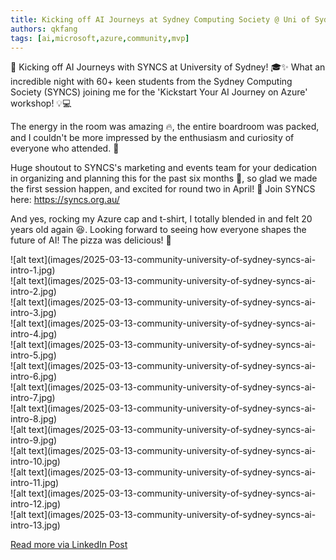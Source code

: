 ```yaml
---
title: Kicking off AI Journeys at Sydney Computing Society @ Uni of Sydney
authors: qkfang
tags: [ai,microsoft,azure,community,mvp]
---
```



🚀 Kicking off AI Journeys with SYNCS at University of Sydney! 🎓✨ What an incredible night with 60+ keen students from the Sydney Computing Society (SYNCS) joining me for the 'Kickstart Your AI Journey on Azure' workshop! 💡💻

The energy in the room was amazing 🔥, the entire boardroom was packed, and I couldn't be more impressed by the enthusiasm and curiosity of everyone who attended. 🙌

Huge shoutout to SYNCS's marketing and events team for your dedication in organizing and planning this for the past six months 👏, so glad we made the first session happen, and excited for round two in April! 🎉 Join SYNCS here: https://syncs.org.au/

And yes, rocking my Azure cap and t-shirt, I totally blended in and felt 20 years old again 😆. Looking forward to seeing how everyone shapes the future of AI! The pizza was delicious! 🍕

<div className="img-grid">
  <div className="img-item">
    ![alt text](images/2025-03-13-community-university-of-sydney-syncs-ai-intro-1.jpg)
  </div>
  <div className="img-item">
    ![alt text](images/2025-03-13-community-university-of-sydney-syncs-ai-intro-2.jpg)
  </div>
  <div className="img-item">
    ![alt text](images/2025-03-13-community-university-of-sydney-syncs-ai-intro-3.jpg)
  </div>
  <div className="img-item">
    ![alt text](images/2025-03-13-community-university-of-sydney-syncs-ai-intro-4.jpg)
  </div>
  <div className="img-item">
    ![alt text](images/2025-03-13-community-university-of-sydney-syncs-ai-intro-5.jpg)
  </div>
  <div className="img-item">
    ![alt text](images/2025-03-13-community-university-of-sydney-syncs-ai-intro-6.jpg)
  </div>
  <div className="img-item">
    ![alt text](images/2025-03-13-community-university-of-sydney-syncs-ai-intro-7.jpg)
  </div>
  <div className="img-item">
    ![alt text](images/2025-03-13-community-university-of-sydney-syncs-ai-intro-8.jpg)
  </div>
  <div className="img-item">
    ![alt text](images/2025-03-13-community-university-of-sydney-syncs-ai-intro-9.jpg)
  </div>
  <div className="img-item">
    ![alt text](images/2025-03-13-community-university-of-sydney-syncs-ai-intro-10.jpg)
  </div>
  <div className="img-item">
    ![alt text](images/2025-03-13-community-university-of-sydney-syncs-ai-intro-11.jpg)
  </div>
  <div className="img-item">
    ![alt text](images/2025-03-13-community-university-of-sydney-syncs-ai-intro-12.jpg)
  </div>
  <div className="img-item">
    ![alt text](images/2025-03-13-community-university-of-sydney-syncs-ai-intro-13.jpg)
  </div>
</div>

<a href="https://www.linkedin.com/posts/qkfang_syncs-syncs-azure-activity-7306270853120372736-SxUF" target="_blank">Read more via LinkedIn Post</a>
